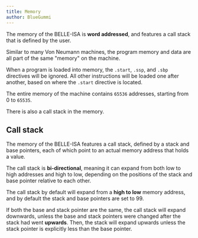 ```yaml
---
title: Memory
author: BlueGummi
---
```


The memory of the BELLE-ISA is **word addressed**, and features a call stack that is defined by the user.

Similar to many Von Neumann machines, the program memory and data are all part of the same "memory" on the machine.

When a program is loaded into memory, the `.start`, `.ssp`, and `.sbp` directives will be ignored. All other instructions will be loaded one after another, based on where the `.start` directive is located.

The entire memory of the machine contains `65536` addresses, starting from 0 to `65535`.

There is also a call stack in the memory.

## Call stack

The memory of the BELLE-ISA features a call stack, defined by a stack and base pointers, each of which point to an actual memory address that holds a value.

The call stack is **bi-directional**, meaning it can expand from both low to high addresses and high to low, depending on the positions of the stack and base pointer relative to each other.

The call stack by default will expand from a **high to low** memory address, and by default the stack and base pointers are set to 99.

If both the base and stack pointer are the same, the call stack will expand downwards, unless the base and stack pointers were changed after the stack had went **upwards**. Then, the stack will expand upwards unless the stack pointer is explicitly less than the base pointer.

